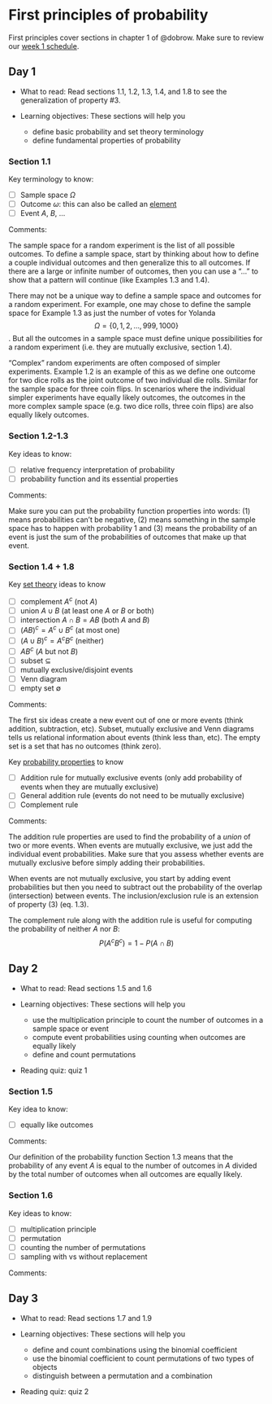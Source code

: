 # First principles of probability   {#sec-first-p}

First principles cover sections in chapter 1 of @dobrow. Make sure to review our [week 1 schedule](https://docs.google.com/spreadsheets/d/1QKQFfuuDzFUpOdjMvmHWZpR6zUzoxd9UjE83vA0H1Fs/edit?usp=sharing).

## Day 1 {.unnumbered}

- What to read: Read sections 1.1, 1.2, 1.3, 1.4, and 1.8 to see the generalization of property #3. 

- Learning objectives: These sections will help you
  - define basic probability and set theory terminology
  - define fundamental properties of probability
  

### Section 1.1 {.unnumbered}

Key terminology to know:

  - [ ] Sample space $\Omega$
  - [ ] Outcome $\omega$: this can also be called an <u>element</u>
  - [ ] Event $A$, $B$, ...

Comments: 

The sample space for a random experiment is the list of all possible outcomes. To define a sample space, start by thinking about how to define a couple individual outcomes and then generalize this to all outcomes. If there are a large or infinite number of outcomes, then you can use a "..." to show that a pattern will continue (like Examples 1.3 and 1.4).


There may not be a unique way to define a sample space and outcomes for a random experiment. For example, one may chose to define the sample space for Example 1.3 as just the number of votes for Yolanda $$\Omega = \{ 0, 1, 2, \dotsc, 999, 1000\}$$. But all the outcomes in a sample space must define unique possibilities for a random experiment (i.e. they are mutually exclusive, section 1.4).

"Complex" random experiments are often composed of simpler experiments. Example 1.2 is an example of this as we define one outcome for two dice rolls as the joint outcome of two individual die rolls. Similar for the sample space for three coin flips. In scenarios where the individual simpler experiments have equally likely outcomes, the outcomes in the more complex sample space (e.g. two dice rolls, three coin flips) are also equally likely outcomes. 


### Section 1.2-1.3 {.unnumbered}

Key ideas to know:

- [ ] relative frequency interpretation of probability
- [ ] probability function and its essential properties

Comments: 

Make sure you can put the probability function properties into words: (1) means probabilities can't be negative, (2) means something in the sample space has to happen with probability 1 and (3) means the probability of an event is just the sum of the probabilities of  outcomes that make up that event.



### Section 1.4 + 1.8 {.unnumbered}

Key <u>set theory</u> ideas to know

- [ ] complement $A^c$ (not $A$)
- [ ] union $A \cup B$ (at least one $A$ or $B$ or both)
- [ ] intersection $A \cap B = AB$ (both $A$ and $B$)
- [ ]  $(AB)^c = A^c \cup B^c$ (at most one)
- [ ] $(A \cup B)^c = A^cB^c$ (neither)
- [ ] $AB^c$ ($A$ but not $B$)
- [ ] subset $\subseteq$
- [ ] mutually exclusive/disjoint events
- [ ] Venn diagram
- [ ] empty set $\emptyset$


Comments: 

The first six ideas create a new event out of one or more events (think addition, subtraction, etc). Subset,  mutually exclusive and Venn diagrams tells us relational information about events (think less than, etc). The empty set is a set that has no outcomes (think zero).

Key <u>probability properties</u> to know

- [ ] Addition rule for mutually exclusive events (only add probability of events when they are mutually exclusive)
- [ ] General addition rule (events do not need to be mutually exclusive)
- [ ] Complement rule

Comments:

The addition rule properties are used to find the probability of a *union* of two or more events. When events are mutually exclusive, we just add the individual event probabilities. Make sure that you assess whether events are mutually exclusive before simply adding their probabilities. 

When events are not mutually exclusive, you start by adding event probabilities but then you need to subtract out the probability of the overlap (intersection) between events. The inclusion/exclusion rule is an extension of property (3) (eq. 1.3).

The complement rule along with the addition rule is useful for computing the probability of neither $A$ nor $B$: 
$$
P(A^c B^c) = 1 - P(A \cap B)
$$




## Day 2 {.unnumbered}

- What to read: Read sections 1.5 and 1.6

- Learning objectives: These sections will help you
  - use the multiplication principle to count the number of outcomes in a sample space or event
  - compute event probabilities using counting when outcomes are equally likely
  - define and count permutations

- Reading quiz: quiz 1

### Section 1.5

Key idea to know:

- [ ] equally like outcomes 

Comments:

Our definition of the probability function Section 1.3 means that the probability of any event $A$ is equal to the number of outcomes in $A$ divided by the total number of outcomes when all outcomes are equally likely. 


### Section 1.6

Key ideas to know:

- [ ] multiplication principle 
- [ ] permutation
- [ ] counting the number of permutations
- [ ] sampling with vs without replacement 

Comments: 

## Day 3 {.unnumbered}

- What to read: Read sections 1.7 and 1.9


- Learning objectives: These sections will help you
  - define and count combinations using the binomial coefficient
  - use the binomial coefficient to count permutations of two types of objects
  - distinguish between a permutation and a combination 

- Reading quiz: quiz 2



